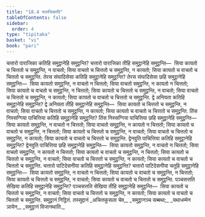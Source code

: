 ```yaml
---
title: "18.4 पाराजिकादि"
tableOfContents: false
sidebar:
  order: 4
type: "tipitaka"
basket: "vi"
book: "pari"
---
```



<DynamicBreadcrumb />

<Division number="473" book="pari">

<Paragraph number="2222" book="pari">
चत्तारो पाराजिका कतिहि समुट्ठानेहि समुट्ठन्ति? चत्तारो पाराजिका तीहि समुट्ठानेहि समुट्ठन्ति—  सिया कायतो च चित्ततो च समुट्ठन्ति, न वाचतो; सिया वाचतो च चित्ततो च समुट्ठन्ति, न कायतो; सिया कायतो च वाचतो च चित्ततो च समुट्ठन्ति.
</Paragraph>

<Paragraph number="2223" book="pari">
तेरस संघादिसेसा कतिहि समुट्ठानेहि समुट्ठन्ति? तेरस संघादिसेसा छहि समुट्ठानेहि समुट्ठन्ति—  सिया कायतो समुट्ठन्ति, न वाचतो न चित्ततो; सिया वाचतो समुट्ठन्ति, न कायतो न चित्ततो; सिया कायतो च वाचतो च समुट्ठन्ति, न चित्ततो; सिया कायतो च चित्ततो च समुट्ठन्ति, न वाचतो; सिया वाचतो च चित्ततो च समुट्ठन्ति, न कायतो; सिया कायतो च वाचतो च चित्ततो च समुट्ठन्ति.
</Paragraph>

<Paragraph number="2224" book="pari">
द्वे अनियता कतिहि समुट्ठानेहि समुट्ठन्ति? द्वे अनियता तीहि समुट्ठानेहि समुट्ठन्ति—  सिया कायतो च चित्ततो च समुट्ठन्ति, न वाचतो; सिया वाचतो च चित्ततो च समुट्ठन्ति, न कायतो; सिया कायतो च वाचतो च चित्ततो च समुट्ठन्ति.
</Paragraph>

<Paragraph number="2225" book="pari">
तिंस निस्सग्गिया पाचित्तिया कतिहि समुट्ठानेहि समुट्ठन्ति? तिंस निस्सग्गिया पाचित्तिया छहि समुट्ठानेहि समुट्ठन्ति—  सिया कायतो समुट्ठन्ति, न वाचतो न चित्ततो; सिया वाचतो समुट्ठन्ति, न कायतो न चित्ततो; सिया कायतो च वाचतो च समुट्ठन्ति, न चित्ततो; सिया कायतो च चित्ततो च समुट्ठन्ति, न वाचतो; सिया वाचतो च चित्ततो च समुट्ठन्ति, न कायतो; सिया कायतो च वाचतो च चित्ततो च समुट्ठन्ति.
</Paragraph>

<Paragraph number="2226" book="pari">
द्वेनवुति पाचित्तिया कतिहि समुट्ठानेहि समुट्ठन्ति? द्वेनवुति पाचित्तिया छहि समुट्ठानेहि समुट्ठन्ति—  सिया कायतो समुट्ठन्ति, न वाचतो न चित्ततो; सिया वाचतो समुट्ठन्ति, न कायतो न चित्ततो; सिया कायतो च वाचतो च समुट्ठन्ति, न चित्ततो; सिया कायतो च चित्ततो च समुट्ठन्ति, न वाचतो; सिया वाचतो च चित्ततो च समुट्ठन्ति, न कायतो; सिया कायतो च वाचतो च चित्ततो च समुट्ठन्ति.
</Paragraph>

<Paragraph number="2227" book="pari">
चत्तारो पाटिदेसनीया कतिहि समुट्ठानेहि समुट्ठन्ति? चत्तारो पाटिदेसनीया चतूहि समुट्ठानेहि समुट्ठन्ति—  सिया कायतो समुट्ठन्ति, न वाचतो न चित्ततो; सिया कायतो च वाचतो च समुट्ठन्ति, न चित्ततो; सिया कायतो च चित्ततो च समुट्ठन्ति, न वाचतो; सिया कायतो च वाचतो च चित्ततो च समुट्ठन्ति.
</Paragraph>

<Paragraph number="2228" book="pari">
पञ्चसत्तति सेखिया कतिहि समुट्ठानेहि समुट्ठन्ति? पञ्चसत्तति सेखिया तीहि समुट्ठानेहि समुट्ठन्ति—  सिया कायतो च चित्ततो च समुट्ठन्ति, न वाचतो; सिया वाचतो च चित्ततो च समुट्ठन्ति, न कायतो; सिया कायतो च वाचतो च चित्ततो च समुट्ठन्ति.

</Paragraph>
</Division>

<Paragraph number="2229" type="center" book="pari">
समुट्ठानं निट्ठितं.



</Paragraph>

<Paragraph number="2230" type="center" book="pari">
तस्सुद्दानं


</Paragraph>

<Paragraph number="2231" type="verses" book="pari">
_अचित्तकुसला चेव,_  
_समुट्ठानञ्च सब्बथा;_  
_यथाधम्मेन ञायेन,_  
_समुट्ठानं विजानथाति._
</Paragraph>